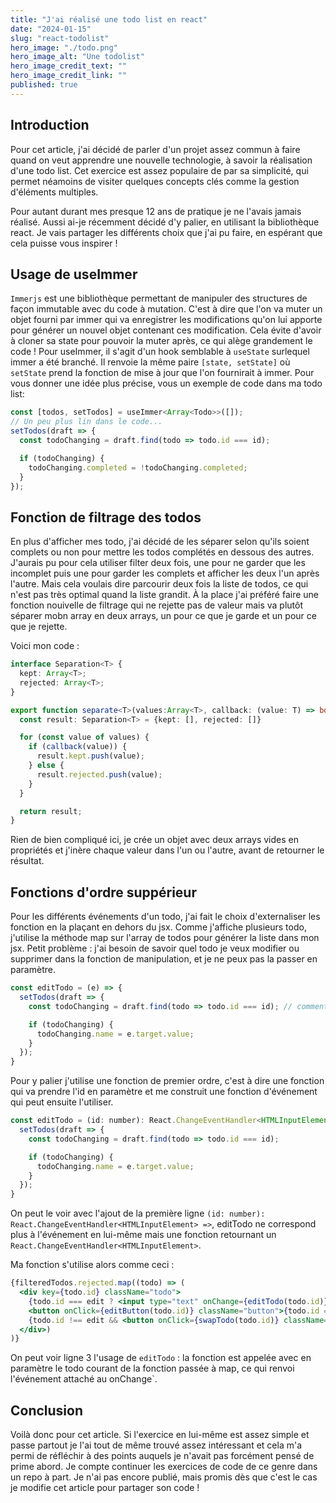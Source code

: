 ```yaml
---
title: "J'ai réalisé une todo list en react"
date: "2024-01-15"
slug: "react-todolist"
hero_image: "./todo.png"
hero_image_alt: "Une todolist"
hero_image_credit_text: ""
hero_image_credit_link: ""
published: true
---
```


## Introduction

Pour cet article, j'ai décidé de parler d'un projet assez commun à faire quand on veut apprendre
une nouvelle technologie, à savoir la réalisation d'une todo list. Cet exercice est assez populaire
de par sa simplicité, qui permet néamoins de visiter quelques concepts clés comme la gestion
d'éléments multiples.

Pour autant durant mes presque 12 ans de pratique je ne l'avais jamais réalisé. Aussi ai-je
récemment décidé d'y palier, en utilisant la bibliothèque react. Je vais partager les différents choix
que j'ai pu faire, en espérant que cela puisse vous inspirer !


## Usage de useImmer

`Immerjs` est une bibliothèque permettant de manipuler des structures de façon immutable avec du code à mutation. C'est à
dire que l'on va muter un objet fourni par immer qui va enregistrer les modifications qu'on lui apporte pour générer un
nouvel objet contenant ces modification. Cela évite d'avoir à cloner sa state pour pouvoir la muter après, ce qui alège
grandement le code ! Pour useImmer, il s'agit d'un hook semblable à `useState` surlequel immer a été
branché. Il renvoie la même paire `[state, setState]` où `setState` prend la fonction de mise à jour que l'on fournirait
à immer. Pour vous donner une idée plus précise, vous un exemple de code dans ma todo list:

```javascript
const [todos, setTodos] = useImmer<Array<Todo>>([]);
// Un peu plus lin dans le code...
setTodos(draft => {
  const todoChanging = draft.find(todo => todo.id === id);

  if (todoChanging) {
    todoChanging.completed = !todoChanging.completed;
  }
});
```


## Fonction de filtrage des todos

En plus d'afficher mes todo, j'ai décidé de les séparer selon qu'ils soient complets ou non pour mettre les todos complétés
en dessous des autres. J'aurais pu pour cela utiliser filter deux fois, une pour ne garder que les incomplet puis une pour
garder les complets et afficher les deux l'un après l'autre. Mais cela voulais dire parcourir deux fois la liste de todos,
ce qui n'est pas très optimal quand la liste grandit. À la place j'ai préféré faire une fonction nouivelle de filtrage qui
ne rejette pas de valeur mais va plutôt séparer mobn array en deux arrays, un pour ce que je garde et un pour ce que je rejette.

Voici mon code :

```typescript
interface Separation<T> {
  kept: Array<T>;
  rejected: Array<T>;
}

export function separate<T>(values:Array<T>, callback: (value: T) => boolean): Separation<T> {
  const result: Separation<T> = {kept: [], rejected: []}

  for (const value of values) {
    if (callback(value)) {
      result.kept.push(value);
    } else {
      result.rejected.push(value);
    }
  }

  return result;
}
```

Rien de bien compliqué ici, je crée un objet avec deux arrays vides en propriétés et j'inère chaque valeur dans l'un ou
l'autre, avant de retourner le résultat.


## Fonctions d'ordre suppérieur

Pour les différents événements d'un todo, j'ai fait le choix d'externaliser les fonction en la plaçant en dehors du jsx.
Comme j'affiche plusieurs todo, j'utilise la méthode map sur l'array de todos pour générer la liste dans mon jsx. Petit
problème : j'ai besoin de savoir quel todo je veux modifier ou supprimer dans la fonction de manipulation, et je ne peux
pas la passer en paramètre.

```jsx
const editTodo = (e) => {
  setTodos(draft => {
    const todoChanging = draft.find(todo => todo.id === id); // comment récupérer l'id ?

    if (todoChanging) {
      todoChanging.name = e.target.value;
    }
  });
}
```

Pour y palier j'utilise une fonction de premier ordre, c'est à dire une fonction qui va prendre l'id en paramètre et me
construit une fonction d'événement qui peut ensuite l'utiliser.

```jsx
const editTodo = (id: number): React.ChangeEventHandler<HTMLInputElement> => (e) => {
  setTodos(draft => {
    const todoChanging = draft.find(todo => todo.id === id);

    if (todoChanging) {
      todoChanging.name = e.target.value;
    }
  });
}
```

On peut le voir avec l'ajout de la première ligne `(id: number): React.ChangeEventHandler<HTMLInputElement> =>`, editTodo
ne correspond plus à l'événement en lui-même mais une fonction retournant un `React.ChangeEventHandler<HTMLInputElement>`.

Ma fonction s'utilise alors comme ceci :

```jsx
{filteredTodos.rejected.map((todo) => (
  <div key={todo.id} className="todo">
    {todo.id === edit ? <input type="text" onChange={editTodo(todo.id)} value={todo.name} /> : todo.name}
    <button onClick={editButton(todo.id)} className="button">{todo.id === edit ? "Finish" : "Edit"}</button>
    {todo.id !== edit && <button onClick={swapTodo(todo.id)} className="button">{todo.completed ? "Undo" : "Complete"}</button>}
  </div>)
)}
```

On peut voir ligne 3 l'usage de `editTodo` : la fonction est appelée avec en paramètre le todo courant de la fonction passée
à map, ce qui renvoi l'événement attaché au onChange`.


## Conclusion

Voilà donc pour cet article. Si l'exercice en lui-même est assez simple et passe partout je l'ai tout de même trouvé assez
intéressant et cela m'a permi de réfléchir à des points auquels je n'avait pas forcément pensé de prime abord. Je compte
continuer les exercices de code de ce genre dans un repo à part. Je n'ai pas encore publié, mais promis dès que c'est le cas
je modifie cet article pour partager son code !